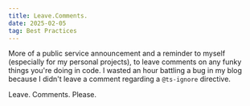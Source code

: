 ```yaml
---
title: Leave.Comments.
date: 2025-02-05
tag: Best Practices
---
```


More of a public service announcement and a reminder to myself (especially for my personal projects), to leave comments on 
any funky things you're doing in code. I wasted an hour battling a bug in my blog because I didn't leave a comment regarding a 
`@ts-ignore` directive. 

Leave. Comments. Please.
